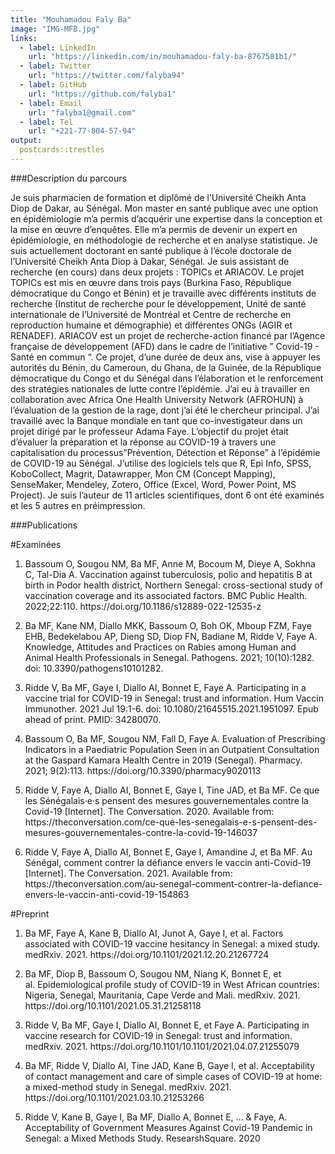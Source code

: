 ---
title: "Mouhamadou Faly Ba"
image: "IMG-MFB.jpg"
links:
  - label: LinkedIn
    url: "https://linkedin.com/in/mouhamadou-faly-ba-8767581b1/"
  - label: Twitter
    url: "https://twitter.com/falyba94"
  - label: GitHub
    url: "https://github.com/falyba1"
  - label: Email
    url: "falyba1@gmail.com"
  - label: Tel
    url: "+221-77-804-57-94"
output:
  postcards::trestles
---

###Description du parcours
 
Je suis pharmacien de formation et diplômé de l'Université Cheikh Anta Diop de Dakar, au Sénégal. Mon master en santé publique avec une option en épidémiologie m'a permis d'acquérir une expertise dans la conception et la mise en œuvre d'enquêtes. Elle m'a permis de devenir un expert en épidémiologie, en méthodologie de recherche et en analyse statistique. Je suis actuellement doctorant en santé publique à l'école doctorale de l'Université Cheikh Anta Diop à Dakar, Sénégal. Je suis assistant de recherche (en cours) dans deux projets : TOPICs et ARIACOV. Le projet TOPICs est mis en œuvre dans trois pays (Burkina Faso, République démocratique du Congo et Bénin) et je travaille avec différents instituts de recherche (Institut de recherche pour le développement, Unité de santé internationale de l'Université de Montréal et Centre de recherche en reproduction humaine et démographie) et différentes ONGs (AGIR et RENADEF). ARIACOV est un projet de recherche-action financé par l'Agence française de développement (AFD) dans le cadre de l'initiative " Covid-19 - Santé en commun ". Ce projet, d'une durée de deux ans, vise à appuyer les autorités du Bénin, du Cameroun, du Ghana, de la Guinée, de la République démocratique du Congo et du Sénégal dans l'élaboration et le renforcement des stratégies nationales de lutte contre l'épidémie. J’ai eu à travailler en collaboration avec Africa One Health University Network (AFROHUN) à l'évaluation de la gestion de la rage, dont j’ai été le chercheur principal. J'ai travaillé avec la Banque mondiale en tant que co-investigateur dans un projet dirigé par le professeur Adama Faye. L'objectif du projet était d'évaluer la préparation et la réponse au COVID-19 à travers une capitalisation du processus "Prévention, Détection et Réponse" à l'épidémie de COVID-19 au Sénégal. J'utilise des logiciels tels que R, Epi Info, SPSS, KoboCollect, Magrit, Datawrapper, Mon CM (Concept Mapping), SenseMaker, Mendeley, Zotero, Office (Excel, Word, Power Point, MS Project). Je suis l'auteur de 11 articles scientifiques, dont 6 ont été examinés et les 5 autres en préimpression.


###Publications

#Examinées
 
1.	Bassoum O, Sougou NM, Ba MF, Anne M, Bocoum M, Dieye A, Sokhna C, Tal-Dia A. Vaccination against tuberculosis, polio and hepatitis B at birth in Podor health district, Northern Senegal: cross-sectional study of vaccination coverage and its associated factors. BMC Public Health. 2022;22:110. https://doi.org/10.1186/s12889-022-12535-z

2.	Ba MF, Kane NM, Diallo MKK, Bassoum O, Boh OK, Mboup FZM, Faye EHB, Bedekelabou AP, Dieng SD, Diop FN, Badiane M, Ridde V, Faye A. Knowledge, Attitudes and Practices on Rabies among Human and Animal Health Professionals in Senegal. Pathogens. 2021; 10(10):1282. doi: 10.3390/pathogens10101282.
3.	Ridde V, Ba MF, Gaye I, Diallo AI, Bonnet E, Faye A. Participating in a vaccine trial for COVID-19 in Senegal: trust and information. Hum Vaccin Immunother. 2021 Jul 19:1-6. doi: 10.1080/21645515.2021.1951097. Epub ahead of print. PMID: 34280070.

4.	Bassoum O, Ba MF, Sougou NM, Fall D, Faye A. Evaluation of Prescribing Indicators in a Paediatric Population Seen in an Outpatient Consultation at the Gaspard Kamara Health Centre in 2019 (Senegal). Pharmacy. 2021; 9(2):113. https://doi.org/10.3390/pharmacy9020113

5.	Ridde V, Faye A, Diallo AI, Bonnet E, Gaye I, Tine JAD, et Ba MF. Ce que les Sénégalais·e·s pensent des mesures gouvernementales contre la Covid-19 [Internet]. The Conversation. 2020. Available from: https://theconversation.com/ce-que-les-senegalais-e-s-pensent-des-mesures-gouvernementales-contre-la-covid-19-146037

6.	Ridde V, Faye A, Diallo AI, Bonnet E, Gaye I, Amandine J, et Ba MF.  Au Sénégal, comment contrer la défiance envers le vaccin anti-Covid-19 [Internet]. The Conversation. 2021. Available from:  https://theconversation.com/au-senegal-comment-contrer-la-defiance-envers-le-vaccin-anti-covid-19-154863



#Preprint
 
1.	Ba MF, Faye A, Kane B, Diallo AI, Junot A, Gaye I, et al. Factors associated with COVID-19 vaccine hesitancy in Senegal: a mixed study. medRxiv. 2021. https://doi.org/10.1101/2021.12.20.21267724

2.	Ba MF, Diop B, Bassoum O, Sougou NM, Niang K, Bonnet E, et al. Epidemiological profile study of COVID-19 in West African countries: Nigeria, Senegal, Mauritania, Cape Verde and Mali. medRxiv. 2021. https://doi.org/10.1101/2021.05.31.21258118

3.	Ridde V, Ba MF, Gaye I, Diallo AI, Bonnet E, et Faye A. Participating in vaccine research for COVID-19 in Senegal: trust and information. medRxiv. 2021. https://doi.org/10.1101/10.1101/2021.04.07.21255079

4.	Ba MF, Ridde V, Diallo AI, Tine JAD, Kane B, Gaye I, et al. Acceptability of contact management and care of simple cases of COVID-19 at home: a mixed-method study in Senegal. medRxiv. 2021. https://doi.org/10.1101/2021.03.10.21253266

5.	Ridde V, Kane B, Gaye I, Ba MF, Diallo A, Bonnet E, ... & Faye, A. Acceptability of Government Measures Against Covid-19 Pandemic in Senegal: a Mixed Methods Study. ResearshSquare. 2020

